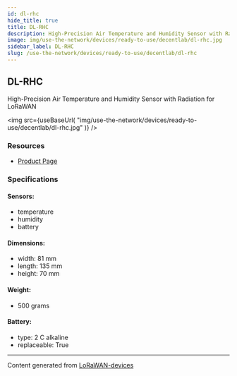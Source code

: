 ```yaml
---
id: dl-rhc
hide_title: true
title: DL-RHC
description: High-Precision Air Temperature and Humidity Sensor with Radiation for LoRaWAN
image: img/use-the-network/devices/ready-to-use/decentlab/dl-rhc.jpg
sidebar_label: DL-RHC
slug: /use-the-network/devices/ready-to-use/decentlab/dl-rhc
---
```



## DL-RHC

High-Precision Air Temperature and Humidity Sensor with Radiation for LoRaWAN

<img
src={useBaseUrl(
"img/use-the-network/devices/ready-to-use/decentlab/dl-rhc.jpg"
)}
/>

### Resources

- [Product Page](https://www.decentlab.com/products/high-precision-air-temperature-and-humidity-sensor-with-radiation-shield-for-lorawan)

### Specifications

#### Sensors:
- temperature
- humidity
- battery
#### Dimensions:
- width: 81 mm
- length: 135 mm
- height: 70 mm
#### Weight: 
- 500 grams
#### Battery: 
- type: 2 C alkaline
- replaceable: True



---
Content generated from [LoRaWAN-devices](https://github.com/TheThingsNetwork/lorawan-devices)